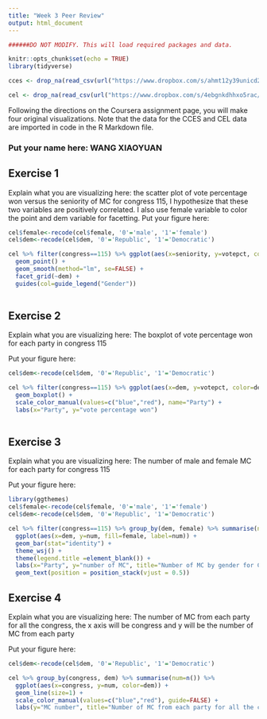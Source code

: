 ```yaml
---
title: "Week 3 Peer Review"
output: html_document
---
```


```r

######DO NOT MODIFY. This will load required packages and data.

knitr::opts_chunk$set(echo = TRUE)
library(tidyverse)

cces <- drop_na(read_csv(url("https://www.dropbox.com/s/ahmt12y39unicd2/cces_sample_coursera.csv?raw=1")))

cel <- drop_na(read_csv(url("https://www.dropbox.com/s/4ebgnkdhhxo5rac/cel_volden_wiseman%20_coursera.csv?raw=1")))

```

Following the directions on the Coursera assignment page, you will make four original visualizations. Note that the data for the CCES and CEL data are imported in code in the R Markdown file.

### Put your name here: WANG XIAOYUAN

## Exercise 1

Explain what you are visualizing here: the scatter plot of vote percentage won versus the seniority of MC for congress 115, I hypothesize that these two variables are positively correlated. I also use female variable to color the point and dem variable for facetting.
Put your figure here:

```r
cel$female<-recode(cel$female, '0'='male', '1'='female')
cel$dem<-recode(cel$dem, '0'='Republic', '1'='Democratic')

cel %>% filter(congress==115) %>% ggplot(aes(x=seniority, y=votepct, color=female)) +
  geom_point() +  
  geom_smooth(method="lm", se=FALSE) +
  facet_grid(~dem) +
  guides(col=guide_legend("Gender"))
  
```

## Exercise 2

Explain what you are visualizing here: The boxplot of vote percentage won for each party in congress 115

Put your figure here:

```r

cel$dem<-recode(cel$dem, '0'='Republic', '1'='Democratic')

cel %>% filter(congress==115) %>% ggplot(aes(x=dem, y=votepct, color=dem)) +
  geom_boxplot() + 
  scale_color_manual(values=c("blue","red"), name="Party") +
  labs(x="Party", y="vote percentage won")
  
```

## Exercise 3

Explain what you are visualizing here: The number of male and female MC for each party for congress 115

Put your figure here:

```r
library(ggthemes)
cel$female<-recode(cel$female, '0'='male', '1'='female')
cel$dem<-recode(cel$dem, '0'='Republic', '1'='Democratic')

cel %>% filter(congress==115) %>% group_by(dem, female) %>% summarise(num=n()) %>%
  ggplot(aes(x=dem, y=num, fill=female, label=num)) +
  geom_bar(stat="identity") +
  theme_wsj() +
  theme(legend.title =element_blank()) +
  labs(x="Party", y="number of MC", title="Number of MC by gender for Congress 115") +
  geom_text(position = position_stack(vjust = 0.5))

```

## Exercise 4

Explain what you are visualizing here: The number of MC from each party for all the congress, the x axis will be congress and y will be the number of MC from each party

Put your figure here:

```r
cel$dem<-recode(cel$dem, '0'='Republic', '1'='Democratic')

cel %>% group_by(congress, dem) %>% summarise(num=n()) %>%
  ggplot(aes(x=congress, y=num, color=dem)) +
  geom_line(size=1) +
  scale_color_manual(values=c("blue","red"), guide=FALSE) +
  labs(y="MC number", title="Number of MC from each party for all the congress") 


```
